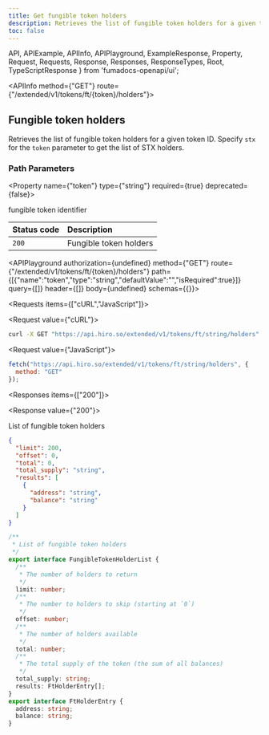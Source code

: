 ```yaml
---
title: Get fungible token holders
description: Retrieves the list of fungible token holders for a given token ID.
toc: false
---
```


  API,
  APIExample,
  APIInfo,
  APIPlayground,
  ExampleResponse,
  Property,
  Request,
  Requests,
  Response,
  Responses,
  ResponseTypes,
  Root,
  TypeScriptResponse
} from 'fumadocs-openapi/ui';

<Root baseUrl="https://api.hiro.so">

<API>

<APIInfo method={"GET"} route={"/extended/v1/tokens/ft/{token}/holders"}>

## Fungible token holders

Retrieves the list of fungible token holders for a given token ID. Specify `stx` for the `token` parameter to get the list of STX holders.

### Path Parameters

<Property name={"token"} type={"string"} required={true} deprecated={false}>

fungible token identifier

</Property>

| Status code | Description |
| :------ | :------ |
| `200` | Fungible token holders |

<APIPlayground authorization={undefined} method={"GET"} route={"/extended/v1/tokens/ft/{token}/holders"} path={[{"name":"token","type":"string","defaultValue":"","isRequired":true}]} query={[]} header={[]} body={undefined} schemas={{}}>

</APIPlayground>

</APIInfo>

<APIExample>

<Requests items={["cURL","JavaScript"]}>

<Request value={"cURL"}>

```bash
curl -X GET "https://api.hiro.so/extended/v1/tokens/ft/string/holders"
```

</Request>

<Request value={"JavaScript"}>

```js
fetch("https://api.hiro.so/extended/v1/tokens/ft/string/holders", {
  method: "GET"
});
```

</Request>

</Requests>

<Responses items={["200"]}>

<Response value={"200"}>

List of fungible token holders

<ResponseTypes>

<ExampleResponse>

```json
{
  "limit": 200,
  "offset": 0,
  "total": 0,
  "total_supply": "string",
  "results": [
    {
      "address": "string",
      "balance": "string"
    }
  ]
}
```

</ExampleResponse>

<TypeScriptResponse>

```ts
/**
 * List of fungible token holders
 */
export interface FungibleTokenHolderList {
  /**
   * The number of holders to return
   */
  limit: number;
  /**
   * The number to holders to skip (starting at `0`)
   */
  offset: number;
  /**
   * The number of holders available
   */
  total: number;
  /**
   * The total supply of the token (the sum of all balances)
   */
  total_supply: string;
  results: FtHolderEntry[];
}
export interface FtHolderEntry {
  address: string;
  balance: string;
}
```

</TypeScriptResponse>

</ResponseTypes>

</Response>

</Responses>

</APIExample>

</API>

</Root>
